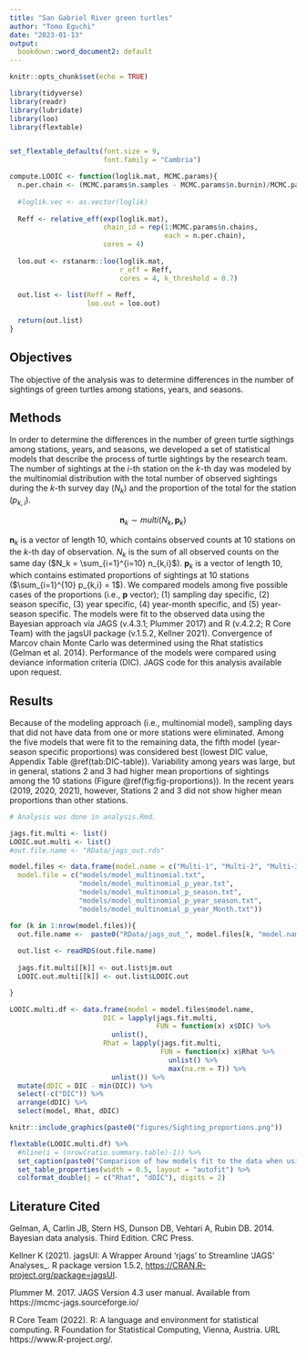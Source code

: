 ```yaml
---
title: "San Gabriel River green turtles"
author: "Tomo Eguchi"
date: "2023-01-13"
output: 
  bookdown::word_document2: default
---
```


```r
knitr::opts_chunk$set(echo = TRUE)

library(tidyverse)
library(readr)
library(lubridate)
library(loo)
library(flextable)


set_flextable_defaults(font.size = 9,
                       font.family = "Cambria")

compute.LOOIC <- function(loglik.mat, MCMC.params){
  n.per.chain <- (MCMC.params$n.samples - MCMC.params$n.burnin)/MCMC.params$n.thin
  
  #loglik.vec <- as.vector(loglik)
  
  Reff <- relative_eff(exp(loglik.mat),
                       chain_id = rep(1:MCMC.params$n.chains,
                                      each = n.per.chain),
                       cores = 4)
  
  loo.out <- rstanarm::loo(loglik.mat, 
                           r_eff = Reff, 
                           cores = 4, k_threshold = 0.7)
  
  out.list <- list(Reff = Reff,
                   loo.out = loo.out)
  
  return(out.list)  
}
```

## Objectives {.unnumbered}

The objective of the analysis was to determine differences in the number of sightings of green turtles among stations, years, and seasons.

## Methods {.unnumbered}

In order to determine the differences in the number of green turtle sigthings among stations, years, and seasons, we developed a set of statistical models that describe the process of turtle sightings by the research team. The number of sightings at the $i$-th station on the $k$-th day was modeled by the multinomial distribution with the total number of observed sightings during the $k$-th survey day ($N_{k}$) and the proportion of the total for the station ($p_{k,i}$).

$$ \textbf{n}_{k} \sim multi(N_{k}, \textbf{p}_{k})$$

$\textbf{n}_{k}$ is a vector of length 10, which contains observed counts at 10 stations on the $k$-th day of observation. $N_k$ is the sum of all observed counts on the same day ($N_k = \sum_{i=1}^{i=10} n_{k,i}$). $\textbf{p}_{k}$ is a vector of length 10, which contains estimated proportions of sightings at 10 stations ($\sum_{i=1}^{10} p_{k,i} = 1$). We compared models among five possible cases of the proportions (i.e., $\textbf{p}$ vector); (1) sampling day specific, (2) season specific, (3) year specific, (4) year-month specific, and (5) year-season specific. The models were fit to the observed data using the Bayesian approach via JAGS (v.4.3.1; Plummer 2017) and R (v.4.2.2; R Core Team) with the jagsUI package (v.1.5.2, Kellner 2021). Convergence of Marcov chain Monte Carlo was determined using the Rhat statistics (Gelman et al. 2014). Performance of the models were compared using deviance information criteria (DIC). JAGS code for this analysis available upon request.

## Results {.unnumbered}

Because of the modeling approach (i.e., multinomial model), sampling days that did not have data from one or more stations were eliminated. Among the five models that were fit to the remaining data, the fifth model (year-season specific proportions) was considered best (lowest DIC value, Appendix Table \@ref(tab:DIC-table)). Variability among years was large, but in general, stations 2 and 3 had higher mean proportions of sightings among the 10 stations (Figure \@ref(fig:fig-proportions)). In the recent years (2019, 2020, 2021), however, Stations 2 and 3 did not show higher mean proportions than other stations.

```r
# Analysis was done in analysis.Rmd. 

jags.fit.multi <- list()
LOOIC.out.multi <- list()
#out.file.name <- "RData/jags_out.rds"

model.files <- data.frame(model.name = c("Multi-1", "Multi-2", "Multi-3", "Multi-4", "Multi-5"),
  model.file = c("models/model_multinomial.txt",
                 "models/model_multinomial_p_year.txt",
                 "models/model_multinomial_p_season.txt",
                 "models/model_multinomial_p_year_season.txt",
                 "models/model_multinomial_p_year_Month.txt"))

for (k in 1:nrow(model.files)){
  out.file.name <-  paste0("RData/jags_out_", model.files[k, "model.name"], ".rds")
  
  out.list <- readRDS(out.file.name)
    
  jags.fit.multi[[k]] <- out.list$jm.out
  LOOIC.out.multi[[k]] <- out.list$LOOIC.out

}

LOOIC.multi.df <- data.frame(model = model.files$model.name,
                       DIC = lapply(jags.fit.multi, 
                                    FUN = function(x) x$DIC) %>% 
                         unlist(),
                       Rhat = lapply(jags.fit.multi, 
                                     FUN = function(x) x$Rhat %>% 
                                       unlist() %>% 
                                       max(na.rm = T)) %>% 
                         unlist()) %>%
  mutate(dDIC = DIC - min(DIC)) %>%
  select(-c("DIC")) %>%
  arrange(dDIC) %>% 
  select(model, Rhat, dDIC)
```

```r

knitr::include_graphics(paste0("figures/Sighting_proportions.png"))

```

```r
flextable(LOOIC.multi.df) %>% 
  #hline(i = (nrow(ratio.summary.table)-1)) %>%
  set_caption(paste0("Comparison of how models fit to the data when using the multinomial distribution. Rhat indicates the conversion of Markov chain Monte Carlo, where Rhat < 1.1 is considered to be acceptable. dDIC indicates the difference in deviance information criteria (DIC) value from the smallest DIC value, where the model with smallest DIC is considered best.")) %>%
  set_table_properties(width = 0.5, layout = "autofit") %>%
  colformat_double(j = c("Rhat", "dDIC"), digits = 2)

```

## Literature Cited {-}

Gelman, A, Carlin JB, Stern HS, Dunson DB, Vehtari A, Rubin DB. 2014. Bayesian data analysis. Third Edition. CRC Press. 

Kellner K (2021). jagsUI: A Wrapper Around 'rjags' to Streamline 'JAGS'
  Analyses_. R package version 1.5.2,
  <https://CRAN.R-project.org/package=jagsUI>.
  
Plummer M. 2017. JAGS Version 4.3 user manual. Available from https://mcmc-jags.sourceforge.io/

R Core Team (2022). R: A language and environment for statistical computing.
  R Foundation for Statistical Computing, Vienna, Austria. URL
  https://www.R-project.org/.
  
  